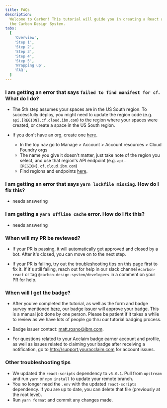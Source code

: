 ```yaml
---
title: FAQs
description:
  Welcome to Carbon! This tutorial will guide you in creating a React app with
  the Carbon Design System.
tabs:
  [
    'Overview',
    'Step 1',
    'Step 2',
    'Step 3',
    'Step 4',
    'Step 5',
    'Wrapping up',
    'FAQ',
  ]
---
```


### I am getting an error that says <span className='tutorial-faq-header-code'>`failed to find manifest for cf`</span>. What do I do?

- The 5th step assumes your spaces are in the US South region. To successfully
  deploy, you might need to update the region code (e.g.
  `api.[REGION].cf.cloud.ibm.com`) to the region where your spaces were created,
  or create a space in the US South region.

- If you don't have an org, create one
  [here](https://cloud.ibm.com/account/cloud-foundry).
  - In the top nav go to Manage > Account > Account resources > Cloud Foundry
    orgs
  - The name you give it doesn't matter, just take note of the region you
    select, and use that region's API endpoint (e.g.
    `api.[REGION].cf.cloud.ibm.com`)
  - Find regions and endpoints
    [here](https://cloud.ibm.com/docs/cloud-foundry-public?topic=cloud-foundry-public-endpoints).

### I am getting an error that says <span className='tutorial-faq-header-code'>`yarn lockfile missing`</span>. How do I fix this?

- needs answering

### I am getting a <span className='tutorial-faq-header-code'>`yarn offline cache`</span> error. How do I fix this?

- needs answering

### When will my PR be reviewed?

- If your PR is passing, it will automatically get approved and closed by a bot.
  After it's closed, you can move on to the next step.

- If your PR is failing, try out the troubleshooting tips on this page first to
  fix it. If it's still failing, reach out for help in our slack channel
  `#carbon-react` or tag `@carbon-design-system/developers` in a comment on your
  PR for help.

### When will I get the badge?

- After you've completed the tutorial, as well as the form and badge survey
  mentioned
  [here](https://carbondesignsystem.com/developing/react-tutorial/wrapping-up#badge-process),
  our badge issuer will approve your badge. This is a manual job done by one
  person. Please be patient if it takes a while to review as we have lots of
  people go thru our tutorial badging process.

- Badge issuer contact: matt.rosno@ibm.com.

- For questions related to your Acclaim badge earner account and profile, as
  well as issues related to claiming your badge after receiving a notification,
  go to http://support.youracclaim.com for account issues.

### Other troubleshooting tips

- We updated the `react-scripts` dependency to `v5.0.1`. Pull from `upstream`
  and run `yarn` or `npm install` to update your remote branch.
- You no longer need the `.env` with the updated `react-scripts` dependency. If
  you are up to date, you can delete that file (previously at the root level).
- Run `yarn format` and commit any changes made.
